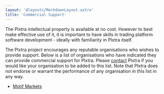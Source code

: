 ```yaml
---
layout: '@layouts/MarkdownLayout.astro'
title: 'Commercial Support'
---
```


The Plxtra intellectual property is available at no cost.  However to best make effective use of it, it is important to have skills in trading platform software development - ideally with familiarity in Plxtra itself.

The Plxtra project encourages any reputable organisations who wishes to provide support.  Below is a list of organisations who have indicated they can provide commercial support for Plxtra.  Please [contact](/contact/) Plxtra if you would like your organisation to be added to this list.  Note that Plxtra does not endorse or warrant the performance of any organisation in this list in any way.

* [Motif Markets](https://motifmarkets.com)
